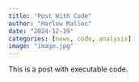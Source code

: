 ```yaml
---
title: "Post With Code"
author: "Harlow Malloc"
date: "2024-12-19"
categories: [news, code, analysis]
image: "image.jpg"
---
```


This is a post with executable code.
